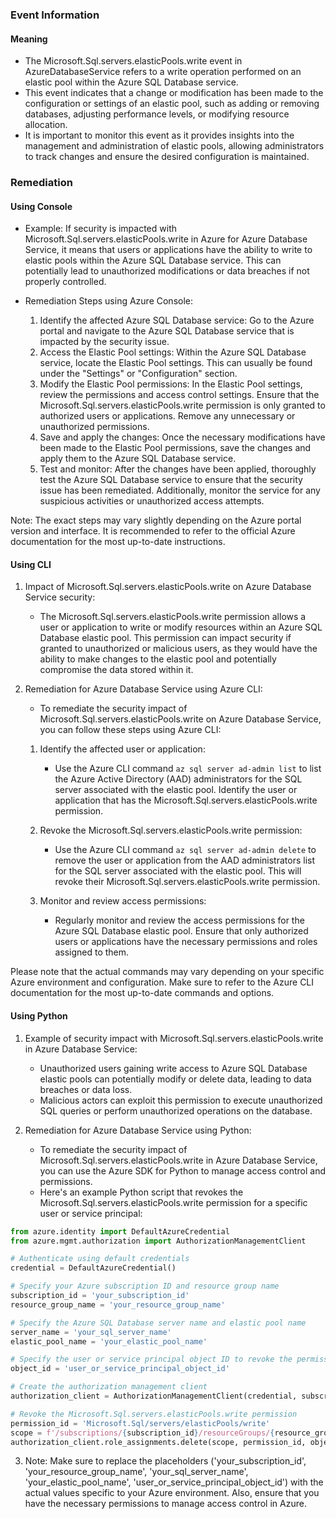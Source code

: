 
### Event Information

#### Meaning

- The Microsoft.Sql.servers.elasticPools.write event in AzureDatabaseService refers to a write operation performed on an elastic pool within the Azure SQL Database service.
- This event indicates that a change or modification has been made to the configuration or settings of an elastic pool, such as adding or removing databases, adjusting performance levels, or modifying resource allocation.
- It is important to monitor this event as it provides insights into the management and administration of elastic pools, allowing administrators to track changes and ensure the desired configuration is maintained.

### Remediation

#### Using Console

- Example: If security is impacted with Microsoft.Sql.servers.elasticPools.write in Azure for Azure Database Service, it means that users or applications have the ability to write to elastic pools within the Azure SQL Database service. This can potentially lead to unauthorized modifications or data breaches if not properly controlled.

- Remediation Steps using Azure Console:
  1. Identify the affected Azure SQL Database service: Go to the Azure portal and navigate to the Azure SQL Database service that is impacted by the security issue.
  2. Access the Elastic Pool settings: Within the Azure SQL Database service, locate the Elastic Pool settings. This can usually be found under the "Settings" or "Configuration" section.
  3. Modify the Elastic Pool permissions: In the Elastic Pool settings, review the permissions and access control settings. Ensure that the Microsoft.Sql.servers.elasticPools.write permission is only granted to authorized users or applications. Remove any unnecessary or unauthorized permissions.
  4. Save and apply the changes: Once the necessary modifications have been made to the Elastic Pool permissions, save the changes and apply them to the Azure SQL Database service.
  5. Test and monitor: After the changes have been applied, thoroughly test the Azure SQL Database service to ensure that the security issue has been remediated. Additionally, monitor the service for any suspicious activities or unauthorized access attempts.

Note: The exact steps may vary slightly depending on the Azure portal version and interface. It is recommended to refer to the official Azure documentation for the most up-to-date instructions.

#### Using CLI

1. Impact of Microsoft.Sql.servers.elasticPools.write on Azure Database Service security:
   - The Microsoft.Sql.servers.elasticPools.write permission allows a user or application to write or modify resources within an Azure SQL Database elastic pool. This permission can impact security if granted to unauthorized or malicious users, as they would have the ability to make changes to the elastic pool and potentially compromise the data stored within it.

2. Remediation for Azure Database Service using Azure CLI:
   - To remediate the security impact of Microsoft.Sql.servers.elasticPools.write on Azure Database Service, you can follow these steps using Azure CLI:

   1. Identify the affected user or application:
      - Use the Azure CLI command `az sql server ad-admin list` to list the Azure Active Directory (AAD) administrators for the SQL server associated with the elastic pool. Identify the user or application that has the Microsoft.Sql.servers.elasticPools.write permission.

   2. Revoke the Microsoft.Sql.servers.elasticPools.write permission:
      - Use the Azure CLI command `az sql server ad-admin delete` to remove the user or application from the AAD administrators list for the SQL server associated with the elastic pool. This will revoke their Microsoft.Sql.servers.elasticPools.write permission.

   3. Monitor and review access permissions:
      - Regularly monitor and review the access permissions for the Azure SQL Database elastic pool. Ensure that only authorized users or applications have the necessary permissions and roles assigned to them.

Please note that the actual commands may vary depending on your specific Azure environment and configuration. Make sure to refer to the Azure CLI documentation for the most up-to-date commands and options.

#### Using Python

1. Example of security impact with Microsoft.Sql.servers.elasticPools.write in Azure Database Service:
   - Unauthorized users gaining write access to Azure SQL Database elastic pools can potentially modify or delete data, leading to data breaches or data loss.
   - Malicious actors can exploit this permission to execute unauthorized SQL queries or perform unauthorized operations on the database.

2. Remediation for Azure Database Service using Python:
   - To remediate the security impact of Microsoft.Sql.servers.elasticPools.write in Azure Database Service, you can use the Azure SDK for Python to manage access control and permissions.
   - Here's an example Python script that revokes the Microsoft.Sql.servers.elasticPools.write permission for a specific user or service principal:

```python
from azure.identity import DefaultAzureCredential
from azure.mgmt.authorization import AuthorizationManagementClient

# Authenticate using default credentials
credential = DefaultAzureCredential()

# Specify your Azure subscription ID and resource group name
subscription_id = 'your_subscription_id'
resource_group_name = 'your_resource_group_name'

# Specify the Azure SQL Database server name and elastic pool name
server_name = 'your_sql_server_name'
elastic_pool_name = 'your_elastic_pool_name'

# Specify the user or service principal object ID to revoke the permission for
object_id = 'user_or_service_principal_object_id'

# Create the authorization management client
authorization_client = AuthorizationManagementClient(credential, subscription_id)

# Revoke the Microsoft.Sql.servers.elasticPools.write permission
permission_id = 'Microsoft.Sql/servers/elasticPools/write'
scope = f'/subscriptions/{subscription_id}/resourceGroups/{resource_group_name}/providers/Microsoft.Sql/servers/{server_name}/elasticPools/{elastic_pool_name}'
authorization_client.role_assignments.delete(scope, permission_id, object_id)
```

3. Note: Make sure to replace the placeholders ('your_subscription_id', 'your_resource_group_name', 'your_sql_server_name', 'your_elastic_pool_name', 'user_or_service_principal_object_id') with the actual values specific to your Azure environment. Also, ensure that you have the necessary permissions to manage access control in Azure.

